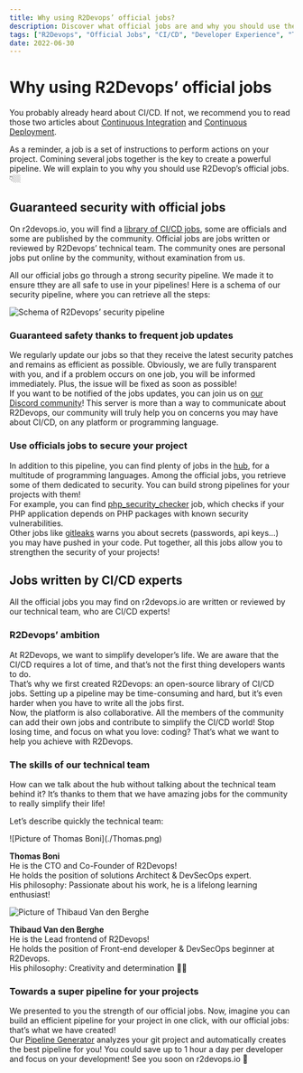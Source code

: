 ```yaml
---
title: Why using R2Devops’ official jobs?
description: Discover what official jobs are and why you should use them!
tags: ["R2Devops", "Official Jobs", "CI/CD", "Developer Experience", "Time Saving"]
date: 2022-06-30
---
```

<p hidden>#more</p>

# Why using R2Devops’ official jobs
You probably already heard about CI/CD. If not, we recommend you to read those two articles about [Continuous Integration](https://go2scale.io/continuous-integration-key-step-of-devopss-process/) and [Continuous Deployment](https://go2scale.io/continuous-deployment-in-devops-process-a-must-have/).

As a reminder, a job is a set of instructions to perform actions on your project. Comining several jobs together is the key to create a powerful pipeline. We will explain to you why you should use R2Devop’s official jobs. 👇🏼

## Guaranteed security with official jobs

 On r2devops.io, you will find a [library of CI/CD jobs](https://r2devops.io/_/hub), some are officials and some are published by the community. Official jobs are jobs written or reviewed by R2Devops’ technical team. The community ones are personal jobs put online by the community, without examination from us.

All our official jobs go through a strong security pipeline. We made it to ensure tthey are all safe to use in your pipelines!
Here is a schema of our security pipeline, where you can retrieve all the steps:

![Schema of R2Devops’ security pipeline](./Security_simplified.png)

<!-- truncate -->

### Guaranteed safety thanks to frequent job updates

We regularly update our jobs so that they receive the latest security patches and remains as efficient as possible. Obviously, we are fully transparent with you, and if a problem occurs on one job, you will be informed immediately. Plus, the issue will be fixed as soon as possible!  
If you want to be notified of the jobs updates, you can join us on [our Discord community](https://discord.r2devops.io?utm_medium=website&utm_source=r2devops_blog&utm_campaign=blog)! This server is more than a way to communicate about R2Devops, our community will truly help you on concerns you may have about CI/CD, on any platform or programming language.

### Use officials jobs to secure your project

In addition to this pipeline, you can find plenty of jobs in the [hub](https://r2devops.io/_/hub), for a multitude of programming languages. Among the official jobs, you retrieve some of them dedicated to security. You can build strong pipelines for your projects with them!   
For example, you can find [php_security_checker](https://r2devops.io/_/r2devops-bot/php_security_checker) job, which checks if your PHP application depends on PHP packages with known security vulnerabilities.  
Other jobs like [gitleaks](https://r2devops.io/_/r2devops-bot/gitleaks) warns you about secrets (passwords, api keys…) you may have pushed in your code.
Put together, all this jobs allow you to strengthen the security of your projects!

## Jobs written by CI/CD experts

All the official jobs you may find on r2devops.io are written or reviewed by our technical team, who are CI/CD experts!

### R2Devops’ ambition

At R2Devops, we want to simplify developer’s life. We are aware that the CI/CD requires a lot of time, and that’s not the first thing developers wants to do.   
That’s why we first created R2Devops: an open-source library of CI/CD jobs. Setting up a pipeline may be time-consuming and hard, but it’s even harder when you have to write all the jobs first.   
Now, the platform is also collaborative. All the members of the community can add their own jobs and contribute to simplify the CI/CD world! Stop losing time, and focus on what you love: coding? That’s what we want to help you achieve with R2Devops.

### The skills of our technical team

How can we talk about the hub without talking about the technical team behind it? It’s thanks to them that we have amazing jobs for the community to really simplify their life!

Let’s describe quickly the technical team:

<div style={{display: 'flex', flexFlow: 'column', alignItems: 'center', justifyContent: 'center', textAlign: 'center'}}>
![Picture of Thomas Boni](./Thomas.png)

**Thomas Boni**  
He is the CTO and Co-Founder of R2Devops!  
He holds the position of solutions Architect & DevSecOps expert.  
His philosophy: Passionate about his work, he is a lifelong learning enthusiast!  


![Picture of Thibaud Van den Berghe](./Thibaud.png)

**Thibaud Van den Berghe**  
He is the Lead frontend of R2Devops!  
He holds the position of Front-end developer & DevSecOps beginner at R2Devops.  
His philosophy: Creativity and determination 🎤🎶  
</div>


### Towards a super pipeline for your projects
We presented to you the strength of our official jobs. Now, imagine you can build an efficient pipeline for your project in one click, with our official jobs: that’s what we have created!  
Our [Pipeline Generator](https://pipeline.r2devops.io) analyzes your git project and automatically creates the best pipeline for you! You could save up to 1 hour a day per developer and focus on your development!
See you soon on r2devops.io 👋

